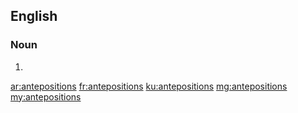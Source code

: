 ==English==

===Noun===
{{head|en|plural}}

# {{plural of|anteposition|lang=en|nocat=1}}

[[ar:antepositions]]
[[fr:antepositions]]
[[ku:antepositions]]
[[mg:antepositions]]
[[my:antepositions]]